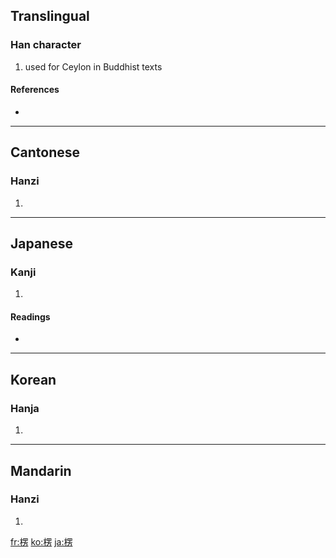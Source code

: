 ==Translingual==

===Han character===
{{Han char|rn=75|rad=木|as=09|sn=13|four=4692<sub>7</sub>|canj=木田中尸 (DWLS)}}

# used for Ceylon in Buddhist texts

====References====
* {{Han ref|kx=0540.080|dkj=15149|dj=0927.150|hdz=21250.100|uh=695E|ud=26974|bh=B7AB|bd=47019}}

----

==Cantonese==

===Hanzi===
{{yue-hanzi|jyut=|y=ling4}}

# {{defn|Cantonese}}

----

==Japanese==

===Kanji===
{{ja-kanji|grade=|rs=木09}}

# {{defn|Japanese}}

====Readings====
* {{ja-readings|on=[[ろう]] (rō), [[りょう]] (ryō)|kun=[[かど]] (kado)}}

----

==Korean==

===Hanja===
{{ko-hanja|hangeul=릉>능|eumhun=|rv=reung>neung|mr=rŭng>nŭng|y=lung>nung}}

# {{defn|Korean}}

----

==Mandarin==

===Hanzi===
{{cmn-hanzi|pin=[[léng]] ([[leng2]])|wg=leng<sup>2</sup>}}

# {{defn|Mandarin}}

[[fr:楞]]
[[ko:楞]]
[[ja:楞]]